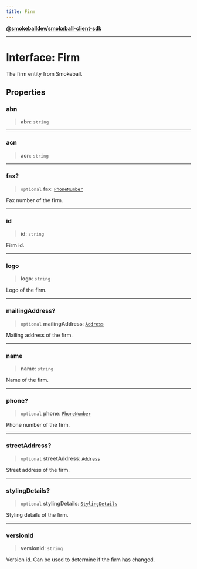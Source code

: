 ```yaml
---
title: Firm
---
```

[**@smokeballdev/smokeball-client-sdk**](./../../../../README)

***

# Interface: Firm

The firm entity from Smokeball.

## Properties

### abn

> **abn**: `string`

***

### acn

> **acn**: `string`

***

### fax?

> `optional` **fax**: [`PhoneNumber`](./PhoneNumber)

Fax number of the firm.

***

### id

> **id**: `string`

Firm id.

***

### logo

> **logo**: `string`

Logo of the firm.

***

### mailingAddress?

> `optional` **mailingAddress**: [`Address`](./Address)

Mailing address of the firm.

***

### name

> **name**: `string`

Name of the firm.

***

### phone?

> `optional` **phone**: [`PhoneNumber`](./PhoneNumber)

Phone number of the firm.

***

### streetAddress?

> `optional` **streetAddress**: [`Address`](./Address)

Street address of the firm.

***

### stylingDetails?

> `optional` **stylingDetails**: [`StylingDetails`](./StylingDetails)

Styling details of the firm.

***

### versionId

> **versionId**: `string`

Version id. Can be used to determine if the firm has changed.
